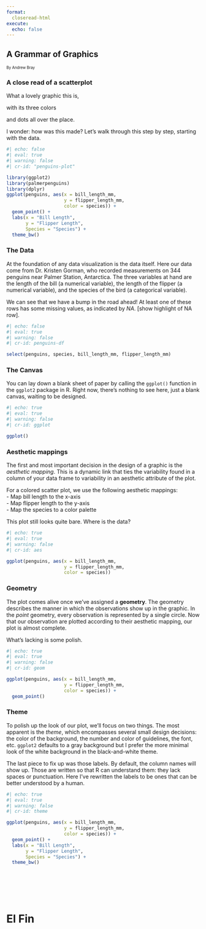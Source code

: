 ```yaml
---
format: 
  closeread-html
execute: 
  echo: false
---
```


::::: {.cr-sidebar}

# A Grammar of Graphics

[By Andrew Bray]{style="font-size: .7em"}

### A close read of a scatterplot

:::{.cr-crossfade cr-to="penguins-plot"}
What a lovely graphic this is,
:::

with its three colors

and dots all over the place.

I wonder: how was this made? Let's walk through this step by step, starting with the data.

```r
#| echo: false
#| eval: true
#| warning: false
#| cr-id: "penguins-plot"

library(ggplot2)
library(palmerpenguins)
library(dplyr)
ggplot(penguins, aes(x = bill_length_mm,
                     y = flipper_length_mm,
                     color = species)) +
  geom_point() +
  labs(x = "Bill Length",
       y = "Flipper Length",
       Species = "Species") +
  theme_bw()
```
:::::

::::{.cr-sidebar}

### The Data {.cr-crossfade cr-from="penguins-plot" cr-to="penguins-df"}

At the foundation of any data visualization is the data itself. Here our data come from Dr. Kristen Gorman, who recorded measurements on 344 penguins near Palmer Station, Antarctica. The three variables at hand are the length of the bill (a numerical variable), the length of the flipper (a numerical variable), and the species of the bird (a categorical variable).

We can see that we have a bump in the road ahead! At least one of these rows has some missing values, as indicated by *NA*. [show highlight of NA row].


```r
#| echo: false
#| eval: true
#| warning: false
#| cr-id: penguins-df

select(penguins, species, bill_length_mm, flipper_length_mm)
```

::::

::::{.cr-sidebar}

### The Canvas {.cr-crossfade cr-to="ggplot"}

You can lay down a blank sheet of paper by calling the `ggplot()` function in the `ggplot2` package in R. Right now, there's nothing to see here, just a blank canvas, waiting to be designed.


```r
#| echo: true
#| eval: true
#| warning: false
#| cr-id: ggplot

ggplot()
```

### Aesthetic mappings {.cr-crossfade cr-from="ggplot" cr-to="aes"}

The first and most important decision in the design of a graphic is the *aesthetic mapping*. This is a dynamic link that ties the variability found in a column of your data frame to variability in an aesthetic attribute of the plot.

For a colored scatter plot, we use the following aesthetic mappings:\
- Map bill length to the x-axis\
- Map flipper length to the y-axis\
- Map the species to a color palette\

This plot still looks quite bare. Where is the data?

```r
#| echo: true
#| eval: true
#| warning: false
#| cr-id: aes

ggplot(penguins, aes(x = bill_length_mm,
                     y = flipper_length_mm,
                     color = species))
```

### Geometry {.cr-crossfade cr-from="aes" cr-to="geom"}

The plot comes alive once we've assigned a **geometry**. The geometry describes the manner in which the observations show up in the graphic. In the *point* geometry, every observation is represented by a single circle. Now that our observation are plotted according to their aesthetic mapping, our plot is almost complete.

What's lacking is some polish. 

```r
#| echo: true
#| eval: true
#| warning: false
#| cr-id: geom

ggplot(penguins, aes(x = bill_length_mm,
                     y = flipper_length_mm,
                     color = species)) +
  geom_point()
```

### Theme {.cr-crossfade cr-from="geom" cr-to="theme"}

To polish up the look of our plot, we'll focus on two things. The most apparent is the *theme*, which encompasses several small design decisions: the color of the background, the number and color of guidelines, the font, etc. `ggplot2` defaults to a gray background but I prefer the more minimal look of the white background in the black-and-white theme.

The last piece to fix up was those labels. By default, the column names will show up. Those are written so that R can understand them: they lack spaces or punctuation. Here I've rewritten the labels to be ones that can be better understood by a human.

```r
#| echo: true
#| eval: true
#| warning: false
#| cr-id: theme

ggplot(penguins, aes(x = bill_length_mm,
                     y = flipper_length_mm,
                     color = species)) +
  geom_point() +
  labs(x = "Bill Length",
       y = "Flipper Length",
       Species = "Species") +
  theme_bw()
```

::::

\
\
\
\

# El Fin
